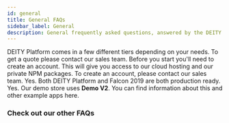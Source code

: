 ```yaml
---
id: general
title: General FAQs
sidebar_label: General
description: General frequently asked questions, answered by the DEITY team.
---
```



<Accordion title="How much does DEITY Platform cost?">
  DEITY Platform comes in a few different tiers depending on your needs. To get a quote please <Link href="https://deity.io/contact">contact our sales team</Link>.
</Accordion>

<Accordion title="How do I get started?">
  Before you start you'll need to create an account. This will give you access to our cloud hosting and our private NPM packages. To create an account, please <Link href="https://deity.io/contact">contact our sales team</Link>.
</Accordion>

<Accordion title="Is Falcon production ready?">
  Yes. Both DEITY Platform and Falcon 2019 are both production ready.
</Accordion>

<Accordion title="Can I use the same code as demo.deity.io?">
  Yes. Our demo store uses <strong>Demo V2</strong>. You can find information about this and other example apps <Link to="/docs/platform/getting-started/create">here</Link>.
</Accordion>

### Check out our other FAQs
<Categories />
